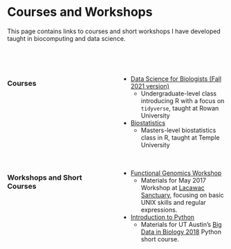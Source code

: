 <br><br>


# Courses and Workshops

This page contains links to courses and short workshops I have developed taught in biocomputing and data science.

<br><br>

:::: {style="display: grid; grid-template-columns: 1fr 1fr; grid-column-gap: 20px; grid-row-gap: 20px;"}
<!-- https://css-tricks.com/snippets/css/complete-guide-grid/ -->

::: {}


### Courses

+ [Data Science for Biologists (Fall 2021 version)](https://sjspielman.github.io/datascience_for_biologists)
  + Undergraduate-level class introducing R with a focus on `tidyverse`, taught at Rowan University 
+ [Biostatistics](https://sjspielman.github.io/bio5312_fall2017)
  + Masters-level biostatistics class in R, taught at Temple University

:::

::: {}

### Workshops and Short Courses

+ [Functional Genomics Workshop](http://sjspielman.github.io/lacawac2017/)
  + Materials for May 2017 Workshop at [Lacawac Sanctuary](https://www.lacawac.org/), focusing on basic UNIX skills and regular expressions.
+ [Introduction to Python](http://sjspielman.github.io/bdib2018_python)
  + Materials for UT Austin’s [Big Data in Biology 2018](https://ccbb.utexas.edu/summerschool.html) Python short course.
  
:::
  
::::